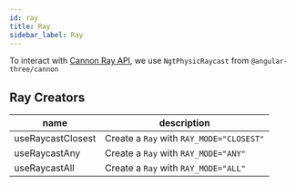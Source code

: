```yaml
---
id: ray
title: Ray
sidebar_label: Ray
---
```


To interact with [Cannon Ray API](https://pmndrs.github.io/cannon-es/docs/classes/Ray.html), we use `NgtPhysicRaycast` from `@angular-three/cannon`

## Ray Creators

| name              | description                              |
| ----------------- | ---------------------------------------- |
| useRaycastClosest | Create a `Ray` with `RAY_MODE="CLOSEST"` |
| useRaycastAny     | Create a `Ray` with `RAY_MODE="ANY"`     |
| useRaycastAll     | Create a `Ray` with `RAY_MODE="ALL"`     |
